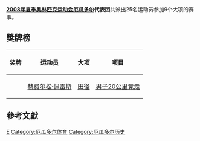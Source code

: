 {{Infobox Country Olympics
|NOC=ECU
|games=2008年夏季
|competitors=25 
|sports=9
|flagbearer=[[Alexandra_Escobar|Alexandra Escobar]]
|officials=
|gold=
|silver=1
|bronze=
|total=1
|rank=71
}}
'''[[2008年夏季奥林匹克运动会|2008年夏季奥林匹克运动会]][[厄瓜多尔|厄瓜多尔]]代表团'''共派出25名运动员参加9个大项的赛事。

== 獎牌榜 ==
{| class="wikitable sortable" style="font-size:88%"
|-
! 奖牌
! 运动员
! 大项
! 项目
|-
| {{silver medal}} || [[赫费尔松·佩雷斯|赫费尔松·佩雷斯]] || [[2008年夏季奥林匹克运动会田径比赛|田径]] || [[2008年夏季奥林匹克运动会田径比赛－男子20公里竞走|男子20公里竞走]]
|}

== 參考文獻 ==
{{Reflist|2}}

{{NOCin2008SummerOlympics}}

[[Category:2008年夏季奧林匹克運動會代表團|E]]
[[Category:厄瓜多尔体育|Category:厄瓜多尔体育]]
[[Category:厄瓜多尔历史|Category:厄瓜多尔历史]]